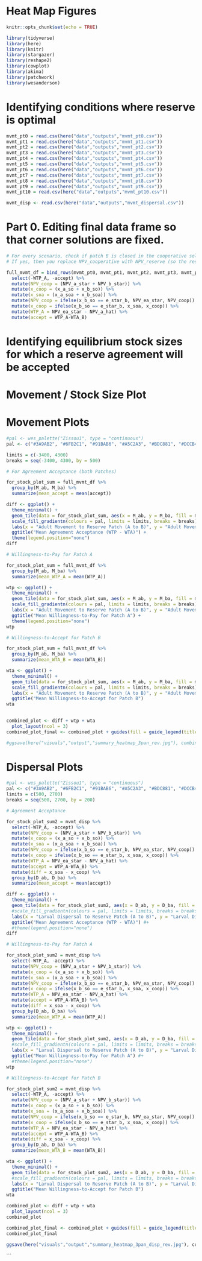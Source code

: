 # Heat Map Figures

```r
knitr::opts_chunk$set(echo = TRUE)

library(tidyverse)
library(here)
library(knitr)
library(stargazer)
library(reshape2)
library(cowplot)
library(akima)
library(patchwork)
library(wesanderson)
```

# Identifying conditions where reserve is optimal

```r

mvmt_pt0 = read.csv(here("data","outputs","mvmt_pt0.csv")) 
mvmt_pt1 = read.csv(here("data","outputs","mvmt_pt1.csv")) 
mvmt_pt2 = read.csv(here("data","outputs","mvmt_pt2.csv")) 
mvmt_pt3 = read.csv(here("data","outputs","mvmt_pt3.csv")) 
mvmt_pt4 = read.csv(here("data","outputs","mvmt_pt4.csv")) 
mvmt_pt5 = read.csv(here("data","outputs","mvmt_pt5.csv")) 
mvmt_pt6 = read.csv(here("data","outputs","mvmt_pt6.csv")) 
mvmt_pt7 = read.csv(here("data","outputs","mvmt_pt7.csv")) 
mvmt_pt8 = read.csv(here("data","outputs","mvmt_pt8.csv")) 
mvmt_pt9 = read.csv(here("data","outputs","mvmt_pt9.csv")) 
mvmt_pt10 = read.csv(here("data","outputs","mvmt_pt10.csv"))

mvmt_disp <- read.csv(here("data","outputs","mvmt_dispersal.csv"))

```

# Part 0. Editing final data frame so that corner solutions are fixed.

```r

# For every scenario, check if patch B is closed in the cooperative solution
# If yes, then you replace NPV_cooperative with NPV_reserve (so the reserve and cooperative solutions will have the same NPV), if no keep the co-operative.

full_mvmt_df = bind_rows(mvmt_pt0, mvmt_pt1, mvmt_pt2, mvmt_pt3, mvmt_pt4, mvmt_pt5, mvmt_pt6, mvmt_pt7, mvmt_pt8, mvmt_pt9, mvmt_pt10) %>% 
  select(-WTP_A, -accept) %>% 
  mutate(NPV_coop = (NPV_a_star + NPV_b_star)) %>%
  mutate(x_coop = (x_a_so + x_b_so)) %>% 
  mutate(x_soa = (x_a_soa + x_b_soa)) %>% 
  mutate(NPV_coop = ifelse(x_b_so == e_star_b, NPV_ea_star, NPV_coop)) %>% 
  mutate(x_coop = ifelse(x_b_so == e_star_b, x_soa, x_coop)) %>% 
  mutate(WTP_A = NPV_ea_star - NPV_a_hat) %>% 
  mutate(accept = WTP_A-WTA_B)

```

# Identifying equilibrium stock sizes for which a reserve agreement will be accepted
# Movement / Stock Size Plot

# Movement Plots

```r

#pal <- wes_palette("Zissou1", type = "continuous")
pal <- c("#3A9AB2", "#6FB2C1", "#91BAB6", "#A5C2A3", "#BDC881", "#DCCB4E", "#E3B710", "#E79805", "#EC7A05", "#EF5703", "#F11B00")

limits = c(-3400, 4300)
breaks = seq(-3400, 4300, by = 500)

# For Agreement Acceptance (both Patches)

for_stock_plot_sum = full_mvmt_df %>%
  group_by(M_ab, M_ba) %>% 
  summarize(mean_accept = mean(accept)) 

diff <- ggplot() +
  theme_minimal() +
  geom_tile(data = for_stock_plot_sum, aes(x = M_ab, y = M_ba, fill = mean_accept)) +
  scale_fill_gradientn(colours = pal, limits = limits, breaks = breaks) +
  labs(x = "Adult Movement to Reserve Patch (A to B)", y = "Adult Movement to Fishing Patch (B to A)", fill = "") +
  ggtitle("Mean Agreement Acceptance (WTP - WTA)") +
  theme(legend.position="none")
diff

# Willingness-to-Pay for Patch A

for_stock_plot_sum = full_mvmt_df %>% 
  group_by(M_ab, M_ba) %>% 
  summarize(mean_WTP_A = mean(WTP_A))

wtp <- ggplot() +
  theme_minimal() +
  geom_tile(data = for_stock_plot_sum, aes(x = M_ab, y = M_ba, fill = mean_WTP_A)) +
  scale_fill_gradientn(colours = pal, limits = limits, breaks = breaks) +
  labs(x = "Adult Movement to Reserve Patch (A to B)", y = "Adult Movement to Fishing Patch (B to A)", fill = "") +
  ggtitle("Mean Willingness-to-Pay for Patch A") +
  theme(legend.position="none")
wtp

# Willingness-to-Accept for Patch B

for_stock_plot_sum = full_mvmt_df %>% 
  group_by(M_ab, M_ba) %>% 
  summarize(mean_WTA_B = mean(WTA_B))

wta <- ggplot() +
  theme_minimal() +
  geom_tile(data = for_stock_plot_sum, aes(x = M_ab, y = M_ba, fill = mean_WTA_B)) +
  scale_fill_gradientn(colours = pal, limits = limits, breaks = breaks) +
  labs(x = "Adult Movement to Reserve Patch (A to B)", y = "Adult Movement to Fishing Patch (B to A)", fill = "") +
  ggtitle("Mean Willingness-to-Accept for Patch B")
wta
  
```

```r

combined_plot <- diff + wtp + wta 
  plot_layout(ncol = 3)
combined_plot_final <- combined_plot + guides(fill = guide_legend(title.position = "top", title = "Value", title.hjust = 0.5, keywidth = 2, keyheight = 1, reverse = TRUE))

#ggsave(here("visuals","output","summary_heatmap_3pan_rev.jpg"), combined_plot_final, width = 16, height = 5)

```

# Dispersal Plots

```r

#pal <- wes_palette("Zissou1", type = "continuous")
pal <- c("#3A9AB2", "#6FB2C1", "#91BAB6", "#A5C2A3", "#BDC881", "#DCCB4E", "#E3B710", "#E79805", "#EC7A05", "#EF5703", "#F11B00")
limits = c(500, 2700)
breaks = seq(500, 2700, by = 200)

# Agreement Acceptance

for_stock_plot_sum2 = mvmt_disp %>% 
  select(-WTP_A, -accept) %>% 
  mutate(NPV_coop = (NPV_a_star + NPV_b_star)) %>%
  mutate(x_coop = (x_a_so + x_b_so)) %>% 
  mutate(x_soa = (x_a_soa + x_b_soa)) %>% 
  mutate(NPV_coop = ifelse(x_b_so == e_star_b, NPV_ea_star, NPV_coop)) %>% 
  mutate(x_coop = ifelse(x_b_so == e_star_b, x_soa, x_coop)) %>% 
  mutate(WTP_A = NPV_ea_star - NPV_a_hat) %>% 
  mutate(accept = WTP_A-WTA_B) %>% 
  mutate(diff = x_soa - x_coop) %>% 
  group_by(D_ab, D_ba) %>% 
  summarize(mean_accept = mean(accept))

diff <- ggplot() +
  theme_minimal() +
  geom_tile(data = for_stock_plot_sum2, aes(x = D_ab, y = D_ba, fill = mean_accept)) +
  #scale_fill_gradientn(colours = pal, limits = limits, breaks = breaks) +
  labs(x = "Larval Dispersal to Reserve Patch (A to B)", y = "Larval Dispersal to Fishing Patch (B to A)", fill = "") +
  ggtitle("Mean Agreement Acceptance (WTP - WTA)") #+
  #theme(legend.position="none")
diff

# Willingness-to-Pay for Patch A

for_stock_plot_sum2 = mvmt_disp %>% 
  select(-WTP_A, -accept) %>% 
  mutate(NPV_coop = (NPV_a_star + NPV_b_star)) %>%
  mutate(x_coop = (x_a_so + x_b_so)) %>% 
  mutate(x_soa = (x_a_soa + x_b_soa)) %>% 
  mutate(NPV_coop = ifelse(x_b_so == e_star_b, NPV_ea_star, NPV_coop)) %>% 
  mutate(x_coop = ifelse(x_b_so == e_star_b, x_soa, x_coop)) %>% 
  mutate(WTP_A = NPV_ea_star - NPV_a_hat) %>% 
  mutate(accept = WTP_A-WTA_B) %>% 
  mutate(diff = x_soa - x_coop) %>% 
  group_by(D_ab, D_ba) %>% 
  summarize(mean_WTP_A = mean(WTP_A))

wtp <- ggplot() +
  theme_minimal() +
  geom_tile(data = for_stock_plot_sum2, aes(x = D_ab, y = D_ba, fill = mean_WTP_A)) +
  #scale_fill_gradientn(colours = pal, limits = limits, breaks = breaks) +
  labs(x = "Larval Dispersal to Reserve Patch (A to B)", y = "Larval Dispersal to Fishing Patch (B to A)", fill = "") +
  ggtitle("Mean Willingness-to-Pay for Patch A") #+
  #theme(legend.position="none")
wtp

# Willingness-to-Accept for Patch B

for_stock_plot_sum2 = mvmt_disp %>% 
  select(-WTP_A, -accept) %>% 
  mutate(NPV_coop = (NPV_a_star + NPV_b_star)) %>%
  mutate(x_coop = (x_a_so + x_b_so)) %>% 
  mutate(x_soa = (x_a_soa + x_b_soa)) %>% 
  mutate(NPV_coop = ifelse(x_b_so == e_star_b, NPV_ea_star, NPV_coop)) %>% 
  mutate(x_coop = ifelse(x_b_so == e_star_b, x_soa, x_coop)) %>% 
  mutate(WTP_A = NPV_ea_star - NPV_a_hat) %>% 
  mutate(accept = WTP_A-WTA_B) %>% 
  mutate(diff = x_soa - x_coop) %>% 
  group_by(D_ab, D_ba) %>% 
  summarize(mean_WTA_B = mean(WTA_B))

wta <- ggplot() +
  theme_minimal() +
  geom_tile(data = for_stock_plot_sum2, aes(x = D_ab, y = D_ba, fill = mean_WTA_B)) +
  #scale_fill_gradientn(colours = pal, limits = limits, breaks = breaks) +
  labs(x = "Larval Dispersal to Reserve Patch (A to B)", y = "Larval Dispersal to Fishing Patch (B to A)", fill = "") +
  ggtitle("Mean Willingness-to-Accept for Patch B")
wta

```

```r

combined_plot <- diff + wtp + wta
  plot_layout(ncol = 3)
combined_plot

combined_plot_final <- combined_plot + guides(fill = guide_legend(title.position = "top", title = "Value", title.hjust = 0.5, keywidth = 2, keyheight = 1.5, reverse = TRUE))
combined_plot_final

ggsave(here("visuals","output","summary_heatmap_3pan_disp_rev.jpg"), combined_plot_final, width = 16, height = 5)

```

```